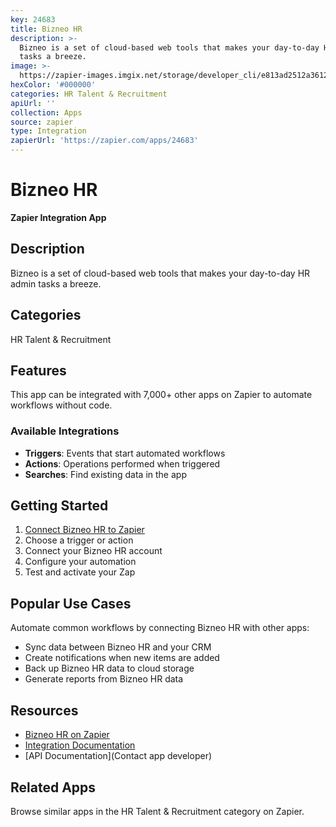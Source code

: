 ```yaml
---
key: 24683
title: Bizneo HR
description: >-
  Bizneo is a set of cloud-based web tools that makes your day-to-day HR admin
  tasks a breeze.
image: >-
  https://zapier-images.imgix.net/storage/developer_cli/e813ad2512a36124737a338454c2379a.png?auto=format%2Ccompress&ixlib=python-3.0.0&q=50
hexColor: '#000000'
categories: HR Talent & Recruitment
apiUrl: ''
collection: Apps
source: zapier
type: Integration
zapierUrl: 'https://zapier.com/apps/24683'
---
```

# Bizneo HR

**Zapier Integration App**

## Description

Bizneo is a set of cloud-based web tools that makes your day-to-day HR admin tasks a breeze.

## Categories

HR Talent & Recruitment

## Features

This app can be integrated with 7,000+ other apps on Zapier to automate workflows without code.

### Available Integrations

- **Triggers**: Events that start automated workflows
- **Actions**: Operations performed when triggered
- **Searches**: Find existing data in the app

## Getting Started

1. [Connect Bizneo HR to Zapier](https://zapier.com/apps/24683)
2. Choose a trigger or action
3. Connect your Bizneo HR account
4. Configure your automation
5. Test and activate your Zap

## Popular Use Cases

Automate common workflows by connecting Bizneo HR with other apps:

- Sync data between Bizneo HR and your CRM
- Create notifications when new items are added
- Back up Bizneo HR data to cloud storage
- Generate reports from Bizneo HR data

## Resources

- [Bizneo HR on Zapier](https://zapier.com/apps/24683)
- [Integration Documentation](https://zapier.com/apps/24683/integrations)
- [API Documentation](Contact app developer)

## Related Apps

Browse similar apps in the HR Talent & Recruitment category on Zapier.
